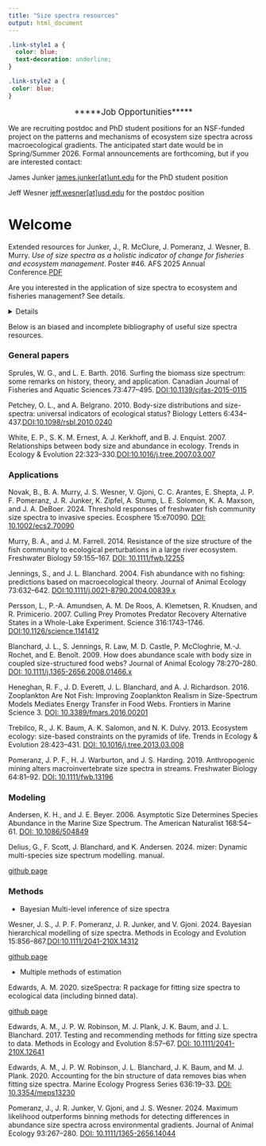 ```yaml
---
title: "Size spectra resources"
output: html_document
---
```


```css
.link-style1 a {
  color: blue;
  text-decoration: underline;
}

.link-style2 a {
 color: blue;
}

```

<center><big>*****Job Opportunities*****</big></center>

We are recruiting postdoc and PhD student positions for an NSF-funded project on the patterns and mechanisms of ecosystem size spectra across macroecological gradients. The anticipated start date would be in Spring/Summer 2026. Formal announcements are forthcoming, but if you are interested contact:

James Junker [james.junker[at]unt.edu](mailto:james.junker@unt.edu) for the PhD student position

Jeff Wesner [jeff.wesner[at]usd.edu](mailto:jeff.wesner@usd.edu) for the postdoc position

# Welcome

Extended resources for Junker, J., R. McClure, J. Pomeranz, J. Wesner, B. Murry. *Use of size spectra as a holistic indicator of change for fisheries and ecosystem management*. Poster #46. AFS 2025 Annual Conference.[PDF](Junker_AFS2025_Poster.pdf)


Are you interested in the application of size spectra to ecosystem and fisheries management? See details.

<details>

___

The ISD arises from multiple theories in ecology and has potential as a universal
indicator. However, our understanding of the macroecology of the ISD is limited, particularly for non-marine ecosystems, as most studies
have been limited to small spatial or temporal scales. Multiple
agencies routinely collect these data (e.g., NEON, LTER, fisheries agencies, etc.), but it is not
currently possible to analyze macroecological or temporal trends in size spectra because the data
have not been compiled and harmonized. Gathering these data will allow ecologists to quantify
spatial and temporal variation in size-abundance scaling across freshwater ecosystems and to test
theory-driven hypotheses for how that scaling responds to fisheries management decisions (e.g., changing regulations and harvest, stocking) and natural and anthropogenic change (e.g., species invasions, eutrophication, warming). 

***** Are you a manager of fisheries data that collects body size information? Would you like to use size spectra as a potential management metric? *****

We are assessing the interest in broader use of size spectra for understanding and managing inland fisheries. This might include workshops at conferences like AFS, shared learning resource collections, web portals to automate analysis of community size spectra, or other opportunities for data syntheses.

If you are interested, please reach out to [james.junker[at]unt.edu](mailto:james.junker@unt.edu).

___

</details>



Below is an biased and incomplete bibliography of useful size spectra resources. 

### General papers

Sprules, W. G., and L. E. Barth. 2016. Surfing the biomass size spectrum: some remarks on history, theory, and application. Canadian Journal of Fisheries and Aquatic Sciences 73:477–495. [DOI:10.1139/cjfas-2015-0115](https://doi.org/10.1139/cjfas-2015-0115)

Petchey, O. L., and A. Belgrano. 2010. Body-size distributions and size-spectra: universal indicators of ecological status? Biology Letters 6:434–437.[DOI:10.1098/rsbl.2010.0240](https://doi.org/10.1098/rsbl.2010.0240)

White, E. P., S. K. M. Ernest, A. J. Kerkhoff, and B. J. Enquist. 2007. Relationships between body size and abundance in ecology. Trends in Ecology & Evolution 22:323–330.[DOI:10.1016/j.tree.2007.03.007](https://doi.org/10.1016/j.tree.2007.03.007)


### Applications

Novak, B., B. A. Murry, J. S. Wesner, V. Gjoni, C. C. Arantes, E. Shepta, J. P. F. Pomeranz, J. R. Junker, K. Zipfel, A. Stump, L. E. Solomon, K. A. Maxson, and J. A. DeBoer. 2024. Threshold responses of freshwater fish community size spectra to invasive species. Ecosphere 15:e70090. [DOI: 10.1002/ecs2.70090](https://onlinelibrary.wiley.com/doi/abs/10.1002/ecs2.70090)

Murry, B. A., and J. M. Farrell. 2014. Resistance of the size structure of the fish community to ecological perturbations in a large river ecosystem. Freshwater Biology 59:155–167. [DOI: 10.1111/fwb.12255](https://onlinelibrary.wiley.com/doi/abs/10.1111/fwb.12255)

Jennings, S., and J. L. Blanchard. 2004. Fish abundance with no fishing: predictions based on macroecological theory. Journal of Animal Ecology 73:632–642. [DOI:10.1111/j.0021-8790.2004.00839.x](https://besjournals.onlinelibrary.wiley.com/doi/10.1111/j.0021-8790.2004.00839.x)

Persson, L., P.-A. Amundsen, A. M. De Roos, A. Klemetsen, R. Knudsen, and R. Primicerio. 2007. Culling Prey Promotes Predator Recovery Alternative States in a Whole-Lake Experiment. Science 316:1743–1746. [DOI:10.1126/science.1141412](https://www.science.org/doi/10.1126/science.1141412)

Blanchard, J. L., S. Jennings, R. Law, M. D. Castle, P. McCloghrie, M.-J. Rochet, and E. Benoît. 2009. How does abundance scale with body size in coupled size-structured food webs? Journal of Animal Ecology 78:270–280. [DOI: 10.1111/j.1365-2656.2008.01466.x](https://onlinelibrary.wiley.com/doi/10.1111/j.1365-2656.2008.01466.x)

Heneghan, R. F., J. D. Everett, J. L. Blanchard, and A. J. Richardson. 2016. Zooplankton Are Not Fish: Improving Zooplankton Realism in Size-Spectrum Models Mediates Energy Transfer in Food Webs. Frontiers in Marine Science 3. [DOI: 10.3389/fmars.2016.00201](https://www.frontiersin.org/articles/10.3389/fmars.2016.00201/full)

Trebilco, R., J. K. Baum, A. K. Salomon, and N. K. Dulvy. 2013. Ecosystem ecology: size-based constraints on the pyramids of life. Trends in Ecology & Evolution 28:423–431. [DOI: 10.1016/j.tree.2013.03.008](https://www.sciencedirect.com/science/article/pii/S0169534713000888)

Pomeranz, J. P. F., H. J. Warburton, and J. S. Harding. 2019. Anthropogenic mining alters macroinvertebrate size spectra in streams. Freshwater Biology 64:81–92. [DOI: 10.1111/fwb.13196](https://onlinelibrary.wiley.com/doi/abs/10.1111/fwb.13196)

### Modeling

Andersen, K. H., and J. E. Beyer. 2006. Asymptotic Size Determines Species Abundance in the Marine Size Spectrum. The American Naturalist 168:54–61. [DOI: 10.1086/504849](http://www.journals.uchicago.edu/doi/10.1086/504849)

Delius, G., F. Scott, J. Blanchard, and K. Andersen. 2024. mizer: Dynamic multi-species size spectrum modelling. manual.

[github page](https://sizespectrum.org/mizer/)

### Methods

* Bayesian Multi-level inference of size spectra

Wesner, J. S., J. P. F. Pomeranz, J. R. Junker, and V. Gjoni. 2024. Bayesian hierarchical modelling of size spectra. Methods in Ecology and Evolution 15:856–867.[DOI:10.1111/2041-210X.14312](https://doi.org/10.1111/2041-210X.14312)

[github page](https://github.com/jswesner/isdbayes)

* Multiple methods of estimation

Edwards, A. M. 2020. sizeSpectra: R package for fitting size spectra to ecological data (including binned data).

[github page](https://github.com/andrew-edwards/sizeSpectra)

Edwards, A. M., J. P. W. Robinson, M. J. Plank, J. K. Baum, and J. L. Blanchard. 2017. Testing and recommending methods for fitting size spectra to data. Methods in Ecology and Evolution 8:57–67. [DOI: 10.1111/2041-210X.12641](http://besjournals.onlinelibrary.wiley.com/doi/abs/10.1111/2041-210X.12641)

Edwards, A. M., J. P. W. Robinson, J. L. Blanchard, J. K. Baum, and M. J. Plank. 2020. Accounting for the bin structure of data removes bias when fitting size spectra. Marine Ecology Progress Series 636:19–33. [DOI: 10.3354/meps13230](https://doi.org/10.3354/meps13230)

Pomeranz, J., J. R. Junker, V. Gjoni, and J. S. Wesner. 2024. Maximum likelihood outperforms binning methods for detecting differences in abundance size spectra across environmental gradients. Journal of Animal Ecology 93:267–280. [DOI: 10.1111/1365-2656.14044](https://besjournals.onlinelibrary.wiley.com/doi/10.1111/1365-2656.14044)

